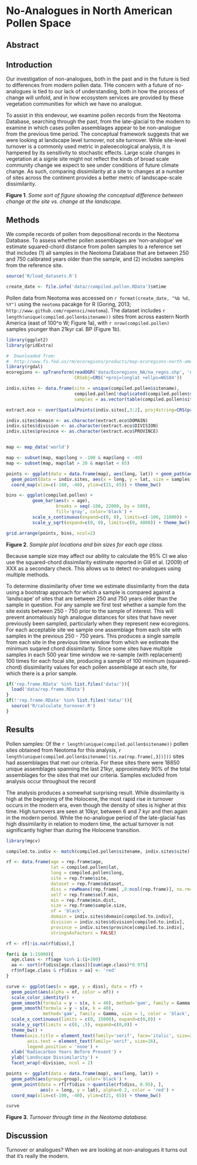 No-Analogues in North American Pollen Space
========================================================

Abstract
------------------------

Introduction
------------------------
Our investigation of non-analogues, both in the past and in the future is tied to differences from modern pollen data.  THe concern with a future of no-analogues is tied to our lack of understanding, both in how the process of change will unfold, and in how ecosystem services are provided by these vegetation communities for which we have no analogue.

To assist in this endevour, we examine pollen records from the Neotoma Database, searching through the past, from the late-glacial to the modern to examine in which cases pollen assemblages appear to be non-analogue from the previous time period.  The conceptual framework suggests that we were looking at landscape level turnover, not site turnover.  While site-level turnover is a commonly used metric in paleoecological analysis, it is hampered by its sensitivity to stochastic effects.  Large scale changes in vegetation at a signle site might not reflect the kinds of broad scale community change we expect to see under conditions of future climate change.  As such, comparing dissimilarity at a site to changes at a number of sites across the continent provides a better metric of landscape-scale dissimilarity.

**Figure 1**. *Some sort of figure showing the conceptual difference between change at the site vs. change at the landscape.*


Methods
------------------------
We compile records of pollen from depositional records in the Neotoma Database.  To assess whether pollen assemblages are 'non-analogue' we estimate squared-chord distance from pollen samples to a reference set that includes (1) all samples in the Neotoma Database that are between 250 and 750 calibrated years older than the sample, and (2) includes samples from the reference site.

```r

source('R/load_datasets.R')

create_date <- file.info('data//compiled.pollen.RData')$mtime  

```

Pollen data from Neotoma was accessed on `r format(create_date, "%b %d, %Y")` using the `neotoma` pacakge for R (Goring, 2013; `http://www.github.com/ropensci/neotoma`).  The dataset includes `r length(unique(compiled.pollen$sitename))` sites from across eastern North America (east of 100^o W; Figure 1a), with `r nrow(compiled.pollen)` samples younger than 21kyr cal. BP (Figure 1b).

```r
library(ggplot2)
library(gridExtra)

#  Downloaded from: 
#  http://www.fs.fed.us/rm/ecoregions/products/map-ecoregions-north-america/
library(rgdal)
ecoregions <- spTransform(readOGR('data/Ecoregions_NA/na_regns.shp', 'na_regns'),
                          CRSobj=CRS('+proj=longlat +ellps=WGS84'))

indiv.sites <- data.frame(site = unique(compiled.pollen$sitename),
                          compiled.pollen[!duplicated(compiled.pollen$sitename), 4:5],
                          samples = as.vector(table(compiled.pollen$sitename)))

extract.eco <- over(SpatialPoints(indiv.sites[,3:2], proj4string=CRS(proj4string(ecoregions))), ecoregions)

indiv.sites$domain <- as.character(extract.eco$DOMAIN)
indiv.sites$division <- as.character(extract.eco$DIVISION)
indiv.sites$province <- as.character(extract.eco$PROVINCE)


map <- map_data('world')

map <- subset(map, map$long > -100 & map$long < -40)
map <- subset(map, map$lat > 20 & map$lat < 65)

points <- ggplot(data = data.frame(map), aes(long, lat)) + geom_path(aes(group=group), color='black') +
  geom_point(data = indiv.sites, aes(x = long, y = lat, size = samples), alpha=0.5) +
  coord_map(xlim=c(-100, -40), ylim=c(21, 65)) + theme_bw()

bins <- ggplot(compiled.pollen) + 
          geom_bar(aes(x = age), 
                   breaks = seq(-100, 22000, by = 500), 
                   fill='gray', color='black') +
          scale_x_continuous(expand=c(0, 0), limits=c(-100, 21000)) +
          scale_y_sqrt(expand=c(0, 0), limits=c(0, 4000)) + theme_bw()

grid.arrange(points, bins, ncol=2)

```
**Figure 2**. *Sample plot locations and bin sizes for each age class*.

Because sample size may affect our ability to calculate the 95% CI we also use the squared-chord dissimilarity estimate reported in Gill et al. (2009) of XXX as a secondary check.  This allows us to detect no-analogues using multiple methods.

To determine dissimilarity ofver time we estimate dissimilarity from the data using a bootstrap approach for which a sample is compared against a 'landscape' of sites that are between 250 and 750 years older than the sample in question.  For any sample we first test whether a sample fom the site exists between 250 - 750 prior to the sample of interest.  This will prevent anomalously high analogue distances for sites that have never previously been sampled, particularly when they represent new ecoregions.  For each acceptable site we sample one assemblage from each site with samples in the previous 250 - 750 years.  This produces a single sample from each site in the previous time window from which we estimate the minimum suqared chord dissimilarity.  Since some sites have multiple samples in each 500 year time window we re-sample (with replacement) 100 times for each focal site, producing a sample of 100 minimum (squared-chord) dissimilarity values for each pollen assemblage at each site, for which there is a prior sample.

```r

if('rep.frame.RData' %in% list.files('data/')){
  load('data/rep.frame.RData')
}
if(!'rep.frame.RData' %in% list.files('data/')){
  source('R/calculate_turnover.R')
}

```


Results
-------------------------
Pollen samples:
Of the `r length(unique(compiled.pollen$sitename))` pollen sites obtained from Neotoma for this analysis, `r length(unique(compiled.pollen$sitename[!is.na(rep.frame[,3])]))` sites had assemblages that met our criteria.  For these sites there were 18850 unique assemblages spanning the last 21kyr, approximately 90% of the total assemblages for the sites that met our criteria.  Samples excluded from analysis occur throughout the record

The analysis produces a somewhat surprising result.  While dissimilarity is high at the beginning of the Holocene, the most rapid rise in turnover occurs in the modern era, even though the density of sites is higher at this time.  High turnovers are seen at 10kyr, between 6 and 7 kyr and then again in the modern period.  While the no-analogue period of the late-glacial has high dissimilarity in relation to modern time, the actual turnover is not significantly higher than during the Holocene transition.


```r

library(mgcv)

compiled.to.indiv <- match(compiled.pollen$sitename, indiv.sites$site)

rf <- data.frame(age = rep.frame$age,
                 lat = compiled.pollen$lat,
                 long = compiled.pollen$long,
                 site = rep.frame$site,
                 dataset = rep.frame$dataset,
                 diss = rowMeans(rep.frame[ ,8:ncol(rep.frame)], na.rm=TRUE),
                 self = rep.frame$self.min,
                 min = rep.frame$min.dist,
                 size = rep.frame$sample.size,
                 nf = 'black',
                 domain = indiv.sites$domain[compiled.to.indiv],
                 division = indiv.sites$division[compiled.to.indiv],
                 province = indiv.sites$province[compiled.to.indiv],
                 stringsAsFactors = FALSE)

rf <- rf[!is.na(rf$diss),]

for(i in 1:15000){
  age.class <- rf$age %in% i:(i+200)
  aa <- sort(rf$diss[age.class])[sum(age.class)*0.975]
  rf$nf[age.class & rf$diss > aa] <- 'red'
}

curve <- ggplot(aes(x = age, y = diss), data = rf) + 
  geom_point(aes(alpha = nf, color = nf)) +
  scale_color_identity() +
  geom_smooth(formula = y ~ s(x, k = 40), method='gam', family = Gamma, size = 2) +
  geom_smooth(formula = y ~ s(x, k = 40), 
              method='gam', family = Gamma, size = 1, color = 'black', linetype = 2) +
  scale_x_continuous(limits = c(0, 15000), expand=c(0,0)) +
  scale_y_sqrt(limits = c(0, .5), expand=c(0,0)) +
  theme_bw() + 
  theme(axis.title = element_text(family='serif', face='italic', size=20),
        axis.text = element_text(family='serif', size=16),
        legend.position = 'none') +
  xlab('Radiocarbon Years Before Present') +
  ylab('Landscape Dissimilarity') +
  facet_wrap(~division, ncol = 2)

points <- ggplot(data = data.frame(map), aes(long, lat)) + 
  geom_path(aes(group=group), color='black') +
  geom_point(data = rf[rf$diss > quantile(rf$diss, 0.95), ], 
             aes(x = long, y = lat), alpha=0.2, color = 'red') +
  coord_map(xlim=c(-100, -40), ylim=c(21, 65)) + theme_bw()

curve

```
**Figure 3**. *Turnover through time in the Neotoma database.*


Discussion
---------------------------
Turnover or analogues?  When we are looking at non-analogues it turns out that it's really the modern.